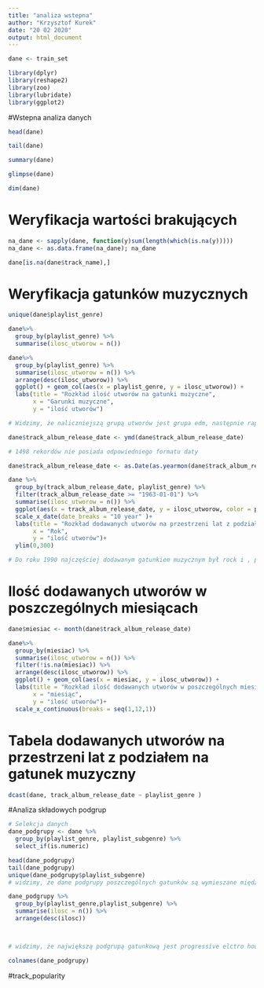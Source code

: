 ```yaml
---
title: "analiza wstepna"
author: "Krzysztof Kurek"
date: "20 02 2020"
output: html_document
---
```


```r
dane <- train_set

library(dplyr)
library(reshape2)
library(zoo)
library(lubridate)
library(ggplot2)
```

#Wstepna analiza danych
```r
head(dane)
```
```r
tail(dane)
```
```r
summary(dane)
```
```r
glimpse(dane)
```
```r
dim(dane)
```

# Weryfikacja wartości brakujących
```r
na_dane <- sapply(dane, function(y)sum(length(which(is.na(y)))))
na_dane <- as.data.frame(na_dane); na_dane
```
```r
dane[is.na(dane$track_name),]

```
# Weryfikacja gatunków muzycznych
```r
unique(dane$playlist_genre)
```
```r
dane%>% 
  group_by(playlist_genre) %>% 
  summarise(ilosc_utworow = n())
```
```r
dane%>% 
  group_by(playlist_genre) %>% 
  summarise(ilosc_utworow = n()) %>%
  arrange(desc(ilosc_utworow)) %>% 
  ggplot() + geom_col(aes(x = playlist_genre, y = ilosc_utworow)) +
  labs(title = "Rozkład ilość utworów na gatunki muzyczne",
       x = "Garunki muzyczne",
       y = "ilość utworów")

# Widzimy, że naliczniejszą grupą utworów jest grupa edm, następnie rap i pop
```
```r
dane$track_album_release_date <- ymd(dane$track_album_release_date)

# 1498 rekordów nie posiada odpowiedniego formatu daty

dane$track_album_release_date <- as.Date(as.yearmon(dane$track_album_release_date, "%Y%m"))

dane %>% 
  group_by(track_album_release_date, playlist_genre) %>% 
  filter(track_album_release_date >= "1963-01-01") %>% 
  summarise(ilosc_utworow = n()) %>% 
  ggplot(aes(x = track_album_release_date, y = ilosc_utworow, color = playlist_genre, fill = playlist_genre)) + geom_col()+
  scale_x_date(date_breaks = "10 year" )+
  labs(title = "Rozkład dodawanych utworów na przestrzeni lat z podziałem na gatunki",
       x = "Rok",
       y = "ilość utworów")+
  ylim(0,300)

# Do roku 1990 najczęściej dodawanym gatunkiem muzycznym był rock i , później zaczęto dodawać rap, latyno i Po
```

# Ilość dodawanych utworów w poszczególnych miesiącach
```r
dane$miesiac <- month(dane$track_album_release_date)

dane%>% 
  group_by(miesiac) %>% 
  summarise(ilosc_utworow = n()) %>%
  filter(!is.na(miesiac)) %>% 
  arrange(desc(ilosc_utworow)) %>% 
  ggplot() + geom_col(aes(x = miesiac, y = ilosc_utworow)) +
  labs(title = "Rozkład ilość dodawanych utworów w poszczególnych miesiącach",
       x = "miesiąc",
       y = "ilość utworów")+
  scale_x_continuous(breaks = seq(1,12,1))

```
# Tabela dodawanych utworów na przestrzeni lat z podziałem na gatunek muzyczny
```r
dcast(dane, track_album_release_date ~ playlist_genre )
```
#Analiza składowych podgrup

```r
# Selekcja danych
dane_podgrupy <- dane %>% 
  group_by(playlist_genre, playlist_subgenre) %>% 
  select_if(is.numeric)
```

```r
head(dane_podgrupy)
tail(dane_podgrupy)
unique(dane_podgrupy$playlist_subgenre)
# widzimy, że dane podgrupy poszczególnych gatunków są wymieszane między sobą. 
```

```r
dane_podgrupy %>% 
  group_by(playlist_genre,playlist_subgenre) %>% 
  summarise(ilosc = n()) %>% 
  arrange(desc(ilosc))



# widzimy, że największą podgrupą gatunkową jest progressive elctro house, następnie indie poptisimism i latin hip hop. Naj mniej liczbą podgrupą jest elektropop i ganger rap.
```

```r
colnames(dane_podgrupy)
```
#track_popularity
```r

```



















